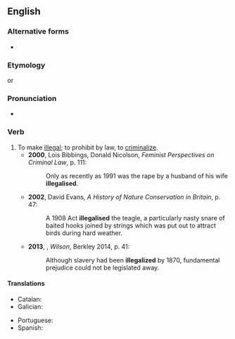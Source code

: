 ==English==

===Alternative forms===
* {{l|en|illegalise}}

===Etymology===
{{suffix|en|illegal|ize}} or {{prefix|en|i|legalize}}

===Pronunciation===
* {{a|UK}} {{IPA|/ɪˈliːɡəlʌɪz/|lang=en}}

===Verb===
{{en-verb|illegalizes|illegalizing|illegalized}}

# To make [[illegal]]; to prohibit by law, to [[criminalize]]. {{defdate|from 19th c.}}
#* '''2000''', Lois Bibbings, Donald Nicolson, ''Feminist Perspectives on Criminal Law'', p. 111:
#*: Only as recently as 1991 was the rape by a husband of his wife '''illegalised'''.
#* '''2002''', David Evans, ''A History of Nature Conservation in Britain'', p. 47:
#*: A 1908 Act '''illegalised''' the teagle, a particularly nasty snare of baited hooks joined by strings which was put out to attract birds during hard weather.
#* '''2013''', {{w|A Scott Berg}}, ''Wilson'', Berkley 2014, p. 41:
#*: Although slavery had been '''illegalized''' by 1870, fundamental prejudice could not be legislated away.

====Translations====
{{trans-top|}}
* Catalan: {{t+|ca|il·legalitzar}}
* Galician: {{t|gl|ilegalizar}}
{{trans-mid}}
* Portuguese: {{t+|pt|ilegalizar}}
* Spanish: {{t+|es|ilegalizar}}
{{trans-bottom}}